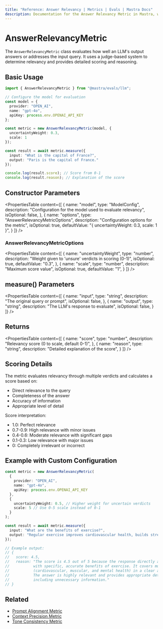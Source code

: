 ```yaml
---
title: "Reference: Answer Relevancy | Metrics | Evals | Mastra Docs"
description: Documentation for the Answer Relevancy Metric in Mastra, which evaluates how well LLM outputs address the input query.
---
```


# AnswerRelevancyMetric

The `AnswerRelevancyMetric` class evaluates how well an LLM's output answers or addresses the input query. It uses a judge-based system to determine relevancy and provides detailed scoring and reasoning.

## Basic Usage

```typescript
import { AnswerRelevancyMetric } from "@mastra/evals/llm";

// Configure the model for evaluation
const model = {
  provider: "OPEN_AI",
  name: "gpt-4o",
  apiKey: process.env.OPENAI_API_KEY
};

const metric = new AnswerRelevancyMetric(model, {
  uncertaintyWeight: 0.3,
  scale: 1
});

const result = await metric.measure({
  input: "What is the capital of France?",
  output: "Paris is the capital of France."
});

console.log(result.score); // Score from 0-1
console.log(result.reason); // Explanation of the score
```

## Constructor Parameters

<PropertiesTable
  content={[
    {
      name: "model",
      type: "ModelConfig",
      description: "Configuration for the model used to evaluate relevancy",
      isOptional: false,
    },
    {
      name: "options",
      type: "AnswerRelevancyMetricOptions",
      description: "Configuration options for the metric",
      isOptional: true,
      defaultValue: "{ uncertaintyWeight: 0.3, scale: 1 }",
    }
  ]}
/>

### AnswerRelevancyMetricOptions

<PropertiesTable
  content={[
    {
      name: "uncertaintyWeight",
      type: "number",
      description: "Weight given to 'unsure' verdicts in scoring (0-1)",
      isOptional: true,
      defaultValue: "0.3",
    },
    {
      name: "scale",
      type: "number",
      description: "Maximum score value",
      isOptional: true,
      defaultValue: "1",
    }
  ]}
/>

## measure() Parameters

<PropertiesTable
  content={[
    {
      name: "input",
      type: "string",
      description: "The original query or prompt",
      isOptional: false,
    },
    {
      name: "output",
      type: "string",
      description: "The LLM's response to evaluate",
      isOptional: false,
    }
  ]}
/>

## Returns

<PropertiesTable
  content={[
    {
      name: "score",
      type: "number",
      description: "Relevancy score (0 to scale, default 0-1)",
    },
    {
      name: "reason",
      type: "string",
      description: "Detailed explanation of the score",
    }
  ]}
/>

## Scoring Details

The metric evaluates relevancy through multiple verdicts and calculates a score based on:
- Direct relevance to the query
- Completeness of the answer
- Accuracy of information
- Appropriate level of detail

Score interpretation:
- 1.0: Perfect relevance
- 0.7-0.9: High relevance with minor issues
- 0.4-0.6: Moderate relevance with significant gaps
- 0.1-0.3: Low relevance with major issues
- 0: Completely irrelevant or incorrect

## Example with Custom Configuration

```typescript
const metric = new AnswerRelevancyMetric(
  {
    provider: "OPEN_AI",
    name: "gpt-4o",
    apiKey: process.env.OPENAI_API_KEY
  },
  {
    uncertaintyWeight: 0.5, // Higher weight for uncertain verdicts
    scale: 5 // Use 0-5 scale instead of 0-1
  }
);

const result = await metric.measure({
  input: "What are the benefits of exercise?",
  output: "Regular exercise improves cardiovascular health, builds strength, and boosts mental wellbeing."
});

// Example output:
// {
//   score: 4.5,
//   reason: "The score is 4.5 out of 5 because the response directly addresses the query 
//           with specific, accurate benefits of exercise. It covers multiple aspects 
//           (cardiovascular, muscular, and mental health) in a clear and concise manner. 
//           The answer is highly relevant and provides appropriate detail without 
//           including unnecessary information."
// }
```

## Related

- [Prompt Alignment Metric](./prompt-alignment)
- [Context Precision Metric](./context-precision)
- [Tone Consistency Metric](./tone-consistency)
